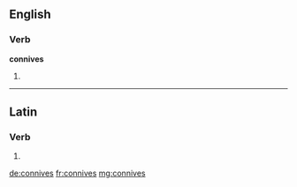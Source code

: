 ==English==

===Verb===
'''connives'''

# {{third-person singular of|[[connive]]}}

----

==Latin==

===Verb===
{{la-verb-form|connīvēs}}

# {{conjugation of|conniveo|connīveō|2|s|pres|act|ind|lang=la}}
{{count page|[[Wiktionary:Page count]]}}

[[de:connives]]
[[fr:connives]]
[[mg:connives]]